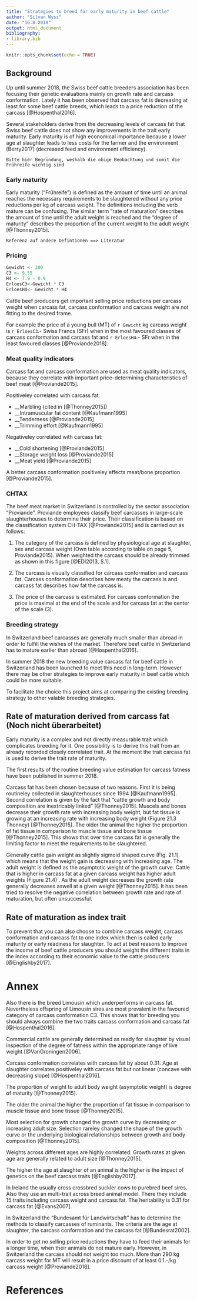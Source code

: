 ```yaml
---
title: "Strategies to breed for early maturity in beef cattle"
author: "Silvan Wyss"
date: "16.8.2018"
output: html_document
bibliography: 
- library.bib
---
```


```r
knitr::opts_chunk$set(echo = TRUE)
```


## Background

Up until summer 2018, the Swiss beef cattle breeders association has been focusing their genetic evaluations mainly on growth rate and carcass conformation. 
Lately it has been observed that carcass fat is decreasing at least for some beef cattle breeds, which leads to a price reduction of the carcass [@Hospenthal2016]. 

Several stakeholders derive from the decreasing levels of carcass fat that Swiss beef cattle does not show any improvements in the trait early maturity. Early maturity is of high economical importance because a lower age at slaughter leads to less costs for the farmer and the environment [Berry2017] (decreased feed and environment efficiency).

```
Bitte hier Begründung, weshalb die obige Beobachtung und somit die Frühreife wichtig sind
```

### Early maturity

Early maturity ("Frühreife") is defined as the amount of time until an animal reaches the necessary requirements to be slaughtered without any price reductions per kg of carcass weight. 
The definitions including the verb mature can be confusing. 
The similar term "rate of maturation" describes the amount of time until the adult weight is reached and the "degree of maturity" describes the proportion of the current weight to the adult weight [@Thonney2015].

```
Referenz auf andere Defintionen ==> Literatur
```




### Pricing
```r
Gewicht <- 200
C3 <- 9.55
H4 <- 7.9 - 0.9
ErloesC3<-Gewicht * C3
ErloesH4<- Gewicht * H4
```

Cattle beef producers get important selling price reductions per carcass weight when carcass fat, carcass conformation and carcass weight are not fitting to the desired frame. 

For example the price of a young bull (MT) of `r Gewicht` kg carcass weight is `r ErloesC3`.- Swiss Francs (SFr) when in the most favoured classes of carcass conformation and carcass fat and `r ErloesH4`.- SFr when in the least favoured classes [@Proviande2018]. 


### Meat quality indicators

Carcass fat and carcass conformation are used as meat quality indicators, because they correlate with important price-determining characteristics of beef meat [@Proviande2015]. 

Positiveley correlated with carcass fat:

* __Marbling (cited in [@Thonney2015])
* __Intramuscular fat content [@Kaufmann1995]
* __Tenderness [@Proviande2015]
* __Trimming effort [@Kaufmann1995]

Negativeley correlated with carcass fat:

* __Cold shortening [@Proviande2015]
* __Storage weight loss [@Proviande2015]
* __Meat yield [@Proviande2015]   

A better carcass conformation positiveley effects meat/bone proportion [@Proviande2015]. 

### CHTAX

The beef meat market in Switzerland is controlled by the sector association "Proviande". Proviande employees classify beef carcasses in large-scale slaughterhouses to determine their price. 
Their classification is based on the classification system CH-TAX [@Proviande2015] and is carried out as follows:

1. The category of the carcass is defined by physiological age at slaughter, sex and carcass weight (Own table according to table on page 5, Proviande2015). 
When weighted the carcass should be already trimmed as shown in this figure [@EDI2013, S.1].

2. The carcass is visually classified for carcass conformation and carcass fat. 
Carcass conformation describes how meaty the carcass is and carcass fat describes how fat the carcass is.

3. The price of the carcass is estimated. For carcass conformation the price is maximal at the end of the scale and for carcass fat at the center of the scale (3).

### Breeding strategy

In Switzerland beef carcasses are generally much smaller than abroad in order to fulfill the wishes of the market. 
Therefore beef cattle in Switzerland has to mature earlier than abroad [@Hospenthal2016]. 

In summer 2018 the new breeding value carcass fat for beef cattle in Switzerland has been launched to meet this need in long-term.
However there may be other strategies to improve early maturity in beef cattle which could be more suitable.

To facilitate the choice this project aims at comparing the existing breeding strategy to other valable breeding strategies.










## Rate of maturation derived from carcass fat (Noch nicht überarbeitet)

Early maturity is a complex and not directly measurable trait which complicates breeding for it. 
One possibility is to derive this trait from an already recorded closely correlated trait. At the moment the trait carcass fat is used to derive the trait rate of maturity.

The first results of the routine breeding value estimation for carcass fatness have been published in summer 2018.

Carcass fat has been chosen because of two reasons. 
First it is being routineley collected in slaughterhouses since 1994 [@Kaufmann1995]. 
Second correlation is given by the fact that "cattle growth and body composition are inextricably linked" [@Thonney2015]. 
Muscels and bones decrease their growth rate with increasing body weight, but fat tissue is growing at an increasing rate with increasing body weight (Figure 21.3 Thonney) [@Thonney2015].
The older the animal the higher the proportion of fat tissue in comparison to muscle tissue and bone tissue [@Thonney2015].
This shows that over time carcass fat is generally the limiting factor to meet the requirements to be slaughtered.

Generally cattle gain weight as slightly sigmoid shaped curve (Fig. 21.1) which means that the weight gain is decreasing with increasing age. 
The adult weight is defined as the asymptotic weight of the growth curve. 
Cattle that is higher in carcass fat at a given carcass weight has higher adult weights (Figure 21.4) . 
As the adult weight decreases the growth rate generally decreases aswell at a given weight [@Thonney2015].
It has been tried to resolve the negative correlation between growth rate and rate of maturation, but often unsuccessful.




## Rate of maturation as index trait

To prevent that you can also choose to combine carcass weight, carcass conformation and carcass fat to one index which then is called early maturity or early readiness for slaughter. 
To act at best reasons to improve the income of beef cattle producers you should weight the different traits in the index according to their economic value to the cattle producers [@Englishby2017].





# Annex

Also there is the breed Limousin which underperforms in carcass fat. 
Nevertheless offspring of Limousin sires are most prevalent in the favoured category of carcass conformation C3. 
This shows that for breeding you should always combine the two traits carcass conformation and carcass fat [@Hospenthal2016]. 

Commercial cattle are generally determined as ready for slaughter by visual inspection of the degree of fatness within the appropriate range of live weight [@VanGroningen2006].

Carcass conformation correlates with carcass fat by about 0.31. 
Age at slaughter correlates positiveley with carcass fat but not linear (concave with decreasing slope) [@Hospenthal2016].

The proportion of weight to adult body weight (asymptotic weight) is degree of maturity [@Thonney2015].

The older the animal the higher the proportion of fat tissue in comparison to muscle tissue and bone tissue [@Thonney2015].

Most selection for growth changed the growth curve by decreasing or increasing adult size. 
Selection rareley changed the shape of the growth curve or the underlying biological relationships between growth and body composition [@Thonney2015].

Weights across different ages are highly correlated. Growth rates at given age are generally related to adult size [@Thonney2015].

The higher the age at slaughter of an animal is the higher is the impact of genetics on the beef carcass traits [@Englishby2017].

In Ireland the usually cross crossbred suckler cows to purebred beef sires. 
Also they use an multi-trait across breed animal model. There they include 15 traits including carcass weight and carcass fat. 
The heritability is 0.31 for carcass fat [@Evans2007].

In Switzerland the "Bundesamt für Landwirtschaft" has to determine the methods to classify carcasses of ruminants. 
The criteria are the age at slaughter, the carcass conformation and the carcass fat [@Bundesrat2002].

In order to get no selling price reductions they have to feed their animals for a longer time, when their animals do not mature early. 
However, in Switzerland the carcass should not weight too much. More than 290 kg carcass weight for MT will result in a price discount of at least 0.1.-/kg carcass weight [@Proviande2018].

# References

